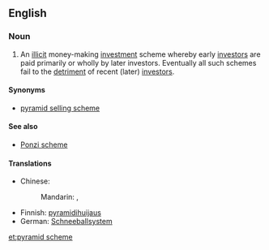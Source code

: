 ==English==
{{wikipedia}}

===Noun===
{{en-noun|sg=[[pyramid]] [[scheme]]}}

# An [[illicit]] money-making [[investment]] scheme whereby early [[investors]] are paid primarily or wholly by later investors.  Eventually all such schemes fail to the [[detriment]] of recent (later) [[investors]].

====Synonyms====
* [[pyramid selling scheme]]

====See also====
*[[Ponzi scheme]]

====Translations====
{{trans-top|illicit money-making scheme}}
* Chinese:
*: Mandarin: {{t|zh|層壓式推銷|sc=Hani}}, {{t|zh|层压式推销|tr=céngyāshì tuīxiāo|sc=Hani}}
{{trans-mid}}
*Finnish: [[pyramidihuijaus]]
*German: [[Schneeballsystem]] {{n}}
{{trans-bottom}}

[[et:pyramid scheme]]